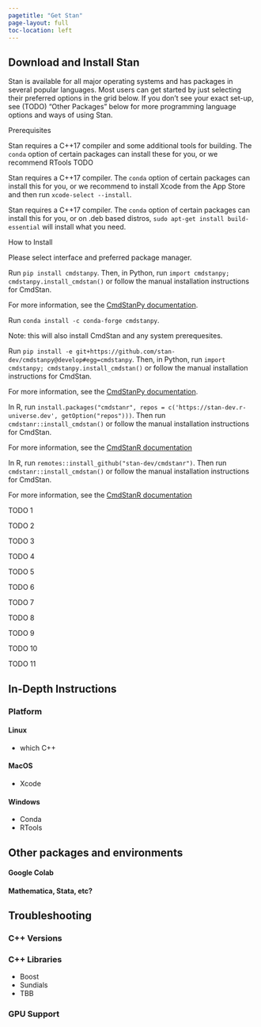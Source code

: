 ```yaml
---
pagetitle: "Get Stan"
page-layout: full
toc-location: left
---
```

## Download and Install Stan

Stan is available for all major operating systems and has packages in several
popular languages. Most users can get started by just selecting their preferred
options in the grid below. If you don't see your exact set-up, see (TODO) "Other Packages" below
for more programming language options and ways of using Stan.


::: {#install-grid}
 <!-- Filled in by JS -->
:::

<!-- The following two boxes contain divs which are hidden/unhidden based on the above grid.
  They can contain normal markdown as we see fit
 -->
::: {#prerequsite-box .flex-grid}
:::: {.row-label}
Prerequisites
::::
:::: {.col .highlight-box}

::::: {.prereq #prereq-windows .hidden}
Stan requires a C++17 compiler and some additional tools for building. The `conda`
option of certain packages can install these for you, or we recommend RTools TODO
:::::

::::: {.prereq #prereq-macos .hidden}
Stan requires a C++17 compiler. The `conda` option of certain packages can install
this for you, or we recommend to install Xcode from the App Store and then run `xcode-select --install`.
:::::

::::: {.prereq #prereq-linux .hidden}
Stan requires a C++17 compiler. The `conda` option of certain packages can install
this for you, or on .deb based distros, `sudo apt-get install build-essential` will install what you need.
:::::

::::

:::

::: {#install-box .flex-grid}

:::: {.row-label}
How to Install
::::
:::: {.col .highlight-box}

::::: {.install #install-please-select}
Please select interface and preferred package manager.
:::::

<!-- ---------- CmdStanPy ---------- -->

::::: {.install #install-cmdstanpy-pip .hidden}
Run `pip install cmdstanpy`. Then, in Python, run
`import cmdstanpy; cmdstanpy.install_cmdstan()` or follow the manual
installation instructions for CmdStan.

For more information, see the
[CmdStanPy documentation](https://mc-stan.org/cmdstanpy/installation.html){target="_blank"}.
:::::

::::: {.install #install-cmdstanpy-conda .hidden}
Run `conda install -c conda-forge cmdstanpy`.

Note: this will also install CmdStan and any system prerequesites.
:::::

::::: {.install #install-cmdstanpy-github-src .hidden}
Run `pip install -e git+https://github.com/stan-dev/cmdstanpy@develop#egg=cmdstanpy`.
Then, in Python, run `import cmdstanpy; cmdstanpy.install_cmdstan()`
or follow the manual installation instructions for CmdStan.

For more information, see the
[CmdStanPy documentation](https://mc-stan.org/cmdstanpy/installation.html){target="_blank"}.
:::::

<!-- ---------- CmdStanR ---------- -->
::::: {.install #install-cmdstanr-runiverse .hidden}
In R, run `install.packages("cmdstanr", repos = c('https://stan-dev.r-universe.dev', getOption("repos")))`.
Then run `cmdstanr::install_cmdstan()` or follow the manual installation instructions for CmdStan.

For more information, see the
[CmdStanR documentation](https://mc-stan.org/cmdstanr/articles/cmdstanr.html#installing-cmdstan){target="_blank"}
:::::

::::: {.install #install-cmdstanr-github-src .hidden}
In R, run `remotes::install_github("stan-dev/cmdstanr")`.
Then run `cmdstanr::install_cmdstan()` or follow the manual installation instructions for CmdStan.

For more information, see the
[CmdStanR documentation](https://mc-stan.org/cmdstanr/articles/cmdstanr.html#installing-cmdstan){target="_blank"}
:::::

<!-- ---------- CmdStan ---------- -->
::::: {.install #install-cmdstan-github-rel .hidden}
TODO 1
:::::
::::: {.install #install-cmdstan-conda .hidden}
TODO 2
:::::
::::: {.install #install-cmdstan-github-src .hidden}
TODO 3
:::::
<!-- ---------- Pystan ---------- -->
::::: {.install #install-pystan-pip .hidden}
TODO 4
:::::
::::: {.install #install-pystan-conda .hidden}
TODO 5
:::::
::::: {.install #install-pystan-github-src .hidden}
TODO 6
:::::
<!-- ---------- RStan ---------- -->
::::: {.install #install-rstan-cran .hidden}
TODO 7
:::::
::::: {.install #install-rstan-runiverse .hidden}
TODO 8
:::::
::::: {.install #install-rstan-github-src .hidden}
TODO 9
:::::
<!-- ---------- Stan.jl ---------- -->
::::: {.install #install-stan.jl-julia-pkg .hidden}
TODO 10
:::::
::::: {.install #install-stan.jl-github-src .hidden}
TODO 11
:::::

::::
:::

<script src="installer.js"></script>

## In-Depth Instructions

### Platform

#### Linux

- which C++

#### MacOS

- Xcode

#### Windows

- Conda
- RTools

## Other packages and environments

#### Google Colab

#### Mathematica, Stata, etc?

## Troubleshooting

### C++ Versions

### C++ Libraries

- Boost
- Sundials
- TBB

### GPU Support













